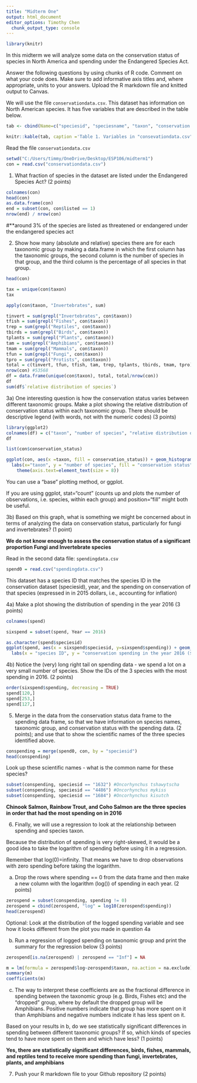 ---
title: "Midterm One"
output: html_document
editor_options: Timothy Chen
  chunk_output_type: console
---

```{r setup, include=FALSE}
library(knitr)
```

In this midterm we will analyze some data on the conservation status of species in North America and spending under the Endangered Species Act. 

Answer the following questions by using chunks of R code. Comment on what your code does. Make sure to add informative axis titles and, where appropriate, units to your answers. Upload the R markdown file and knitted output to Canvas. 

We will use the file `conservationdata.csv`. This dataset has information on North American species. It has five variables that are described in the table below.


```{r, echo=FALSE}
tab <- cbind(Name=c("speciesid", "speciesname", "taxon", "conservation status", "listed"), Description = c("unique ID", "scientific name", "Species group", "Conservation status in North America, according to   [NatureServe](https://www.natureserve.org/conservation-tools/conservation-rank-calculator): 1 = Critically Imperiled; 2 = Imperiled; 3 = Vulnerable; 4 = Apparently Secure; 5 = Secure; UNK = Unknown; Prob. Extinct = Probably Extinct; Extinct", "Is the species listed as threatened or endangered under the US Endangered Species Act: 0 = No; 1 = Yes"))

knitr::kable(tab, caption ='Table 1. Variables in "consevationdata.csv"' )
```


Read the file `conservationdata.csv`

```{r, echo=FALSE}
setwd("C:/Users/timmy/OneDrive/Desktop/ESP106/midterm1")
con = read.csv("conservationdata.csv")
```

1. What fraction of species in the dataset are listed under the Endangered Species Act? (2 points)

```{r}
colnames(con)
head(con)
as.data.frame(con)
end = subset(con, con$listed == 1)
nrow(end) / nrow(con)
```
#**around 3% of the species are listed as threatened or endangered under the endangered species act

2. Show how many (absolute and relative) species there are for each taxonomic group by making a data.frame in which the first column has the taxonomic groups, the second column is the number of species in that group, and the third column is the percentage of all species in that group.

```{r}
head(con)

tax = unique(con$taxon)
tax

apply(con$taxon, "Invertebrates", sum)

tinvert = sum(grepl("Invertebrates", con$taxon))
tfish = sum(grepl("Fishes", con$taxon))
trep = sum(grepl("Reptiles", con$taxon))
tbirds = sum(grepl("Birds", con$taxon))
tplants = sum(grepl("Plants", con$taxon))
tam = sum(grepl("Amphibians", con$taxon))
tmam = sum(grepl("Mammals", con$taxon))
tfun = sum(grepl("Fungi", con$taxon))
tpro = sum(grepl("Protists", con$taxon))
total = c(tinvert, tfun, tfish, tam, trep, tplants, tbirds, tmam, tpro)
nrow(con) #53568
df = data.frame(unique(con$taxon), total, total/nrow(con))
df
sum(df$`relative distribution of species`)
```

3a) One interesting question is how the conservation status varies between different taxonomic groups. Make a plot showing the relative distribution of conservation status within each taxonomic group. There should be descriptive legend (with words, not with the numeric codes) (3 points)

```{r}
library(ggplot2)
colnames(df) = c("taxon", "number of species", "relative distribution of species")
df

list(con$conservation_status)

ggplot(con, aes(x =taxon, fill = conservation_status)) + geom_histogram(stat = "count") + 
  labs(x="taxon", y = "number of species", fill = "conservation status") + scale_fill_discrete(labels = c("1" = "Critically imperiled", "2 " = "Imperiled", "3" = "Vulnerable", "4" = "Apparently Secure", "5" = "Secure", "UNK" = "Unknown", "Prob. Extinct" = "Probably extinct")) + theme_bw() +
    theme(axis.text=element_text(size = 8))

```

You can use a "base" plotting method, or ggplot. 

If you are using ggplot, stat="count" (counts up and plots the number of observations, i.e. species, within each group) and position="fill" might both be useful.


3b) Based on this graph, what is something we might be concerned about in terms of analyzing the data on conservation status, particularly for fungi and invertebrates? (1 point)

**We do not know enough to assess the conservation status of a significant proportion Fungi and Invertebrate species** 

Read in the second data file: `spendingdata.csv`

```{r}
spend0 = read.csv("spendingdata.csv")
```
This dataset has a species ID that matches the species ID in the conservation dataset (speciesid), year, and the spending on conservation of that species (expressed in in 2015 dollars, i.e., accounting for inflation)


4a) Make a plot showing the distribution of spending in the year 2016 (3 points)

```{r}
colnames(spend)

sixspend = subset(spend, Year == 2016)

as.character(spend$speciesid)
ggplot(spend, aes(x = sixspend$speciesid, y=sixspend$spending)) + geom_bar(stat="identity", width = 75, fill = "orange1") + theme_bw() +
  labs(x = "species ID", y = "conservation spending in the year 2016 ($)")
```

4b) Notice the (very) long right tail on spending data - we spend a lot on a very small number of species. Show the IDs of the 3 species with the most spending in 2016. (2 points)

```{r}
order(sixspend$spending, decreasing = TRUE)
spend[120,]
spend[253,]
spend[127,]
```

5. Merge in the data from the conservation status data frame to the spending data frame, so that we have information on species names, taxonomic group, and conservation status with the spending data. (2 points); and use that to show the scientific names of the three species identified above.

```{r}
conspending = merge(spend0, con, by = "speciesid")
head(conspending)
```
Look up these scientific names - what is the common name for these species?
```{r}
subset(conspending, speciesid == "1632") #Oncorhynchus tshawytscha
subset(conspending, speciesid == "4486") #Oncorhynchus mykiss
subset(conspending, speciesid == "1684") #Oncorhynchus kisutch
```
**Chinook Salmon, Rainbow Trout, and Coho Salmon are the three species in order that had the most spending on in 2016** 

6. Finally, we will use a regression to look at the relationship between spending and species taxon.

Because the distribution of spending is very right-skewed, it would be a good idea to take the logarithm of spending before using it in a regression. 

Remember that log(0)=infinity. That means we have to drop observations with zero spending before taking the logarithm.

a) Drop the rows where spending == 0 from the data frame and then make a new column with the logarithm (log()) of spending in each year. (2 points)

```{r}
zerospend = subset(conspending, spending != 0)
zerospend = cbind(zerospend, "log" = log10(zerospend$spending))
head(zerospend)
```

Optional: Look at the distribution of the logged spending variable and see how it looks different from the plot you made in question 4a

b) Run a regression of logged spending on taxonomic group and print the summary for the regression below (3 points)

```{r}
zerospend[is.na(zerospend) | zerospend == "Inf"] = NA

m = lm(formula = zerospend$log~zerospend$taxon, na.action = na.exclude)
summary(m)
coefficients(m)
```

c) The way to interpret these coefficients are as the fractional difference in spending between the taxonomic group (e.g. Birds, Fishes etc) and the "dropped" group, where by default the dropped group will be Amphibians. Positive numbers indicate that group has more spent on it than Amphibians and negative numbers indicate it has less spent on it. 

Based on your results in b, do we see statistically significant differences in spending between different taxonomic groups? If so, which kinds of species tend to have more spent on them and which have less? (1 points)

**Yes, there are statistically significant differences, birds, fishes, mammals, and reptiles tend to receive more spending than fungi, invertebrates, plants, and amphibians**

7. Push your R markdown file to your Github repository (2 points)

